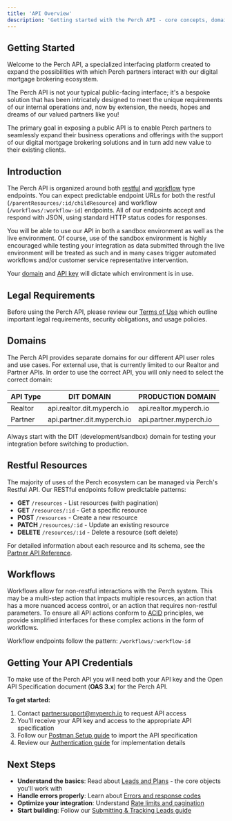 ```yaml
---
title: 'API Overview'
description: 'Getting started with the Perch API - core concepts, domains, and best practices'
---
```


## Getting Started

Welcome to the Perch API, a specialized interfacing platform created to expand the possibilities with which Perch partners interact with our digital mortgage brokering ecosystem.

The Perch API is not your typical public-facing interface; it's a bespoke solution that has been intricately designed to meet the unique requirements of our internal operations and, now by extension, the needs, hopes and dreams of our valued partners like you! 

The primary goal in exposing a public API is to enable Perch partners to seamlessly expand their business operations and offerings with the support of our digital mortgage brokering solutions and in turn add new value to their existing clients.

## Introduction

The Perch API is organized around both [restful](#restful-resources) and [workflow](#workflows) type endpoints. You can expect predictable endpoint URLs for both the restful (`/parentResources/:id/childResource`) and workflow (`/workflows/:workflow-id`) endpoints. All of our endpoints accept and respond with JSON, using standard HTTP status codes for responses.

You will be able to use our API in both a sandbox environment as well as the live environment. Of course, use of the sandbox environment is highly encouraged while testing your integration as data submitted through the live environment will be treated as such and in many cases trigger automated workflows and/or customer service representative intervention.

Your [domain](#domains) and [API key](/getting-started/authentication) will dictate which environment is in use.

## Legal Requirements

Before using the Perch API, please review our [Terms of Use](/getting-started/terms-of-use) which outline important legal requirements, security obligations, and usage policies.

## Domains

The Perch API provides separate domains for our different API user roles and use cases. For external use, that is currently limited to our Realtor and Partner APIs. In order to use the correct API, you will only need to select the correct domain:

<div style={{ width: '100%' }}>

| API Type | DIT DOMAIN | PRODUCTION DOMAIN |
|----------|------------|-------------------|
| Realtor | api.realtor.dit.myperch.io | api.realtor.myperch.io |
| Partner | api.partner.dit.myperch.io | api.partner.myperch.io |

</div>

<Note>
Always start with the DIT (development/sandbox) domain for testing your integration before switching to production.
</Note>

## Restful Resources

The majority of uses of the Perch ecosystem can be managed via Perch's Restful API. Our RESTful endpoints follow predictable patterns:

- **GET** `/resources` - List resources (with pagination)
- **GET** `/resources/:id` - Get a specific resource
- **POST** `/resources` - Create a new resource
- **PATCH** `/resources/:id` - Update an existing resource
- **DELETE** `/resources/:id` - Delete a resource (soft delete)

For detailed information about each resource and its schema, see the [Partner API Reference](/Partner%20API%20Reference).

## Workflows

Workflows allow for non-restful interactions with the Perch system. This may be a multi-step action that impacts multiple resources, an action that has a more nuanced access control, or an action that requires non-restful parameters. To ensure all API actions conform to [ACID](https://docs.digitalocean.com/glossary/acid/) principles, we provide simplified interfaces for these complex actions in the form of workflows.

Workflow endpoints follow the pattern: `/workflows/:workflow-id`

## Getting Your API Credentials

To make use of the Perch API you will need both your API key and the Open API Specification document (**OAS 3.x**) for the Perch API.

**To get started:**
1. Contact [partnersupport@myperch.io](mailto:partnersupport@myperch.io) to request API access
2. You'll receive your API key and access to the appropriate API specification
3. Follow our [Postman Setup guide](/getting-started/postman-setup) to import the API specification
4. Review our [Authentication guide](/getting-started/authentication) for implementation details

## Next Steps

- **Understand the basics**: Read about [Leads and Plans](/core-concepts/leads-and-plans) - the core objects you'll work with
- **Handle errors properly**: Learn about [Errors and response codes](/getting-started/errors-and-response-codes)
- **Optimize your integration**: Understand [Rate limits and pagination](/getting-started/rate-limits-and-pagination)
- **Start building**: Follow our [Submitting & Tracking Leads guide](/api-reference/submitting-and-tracking-leads) 
